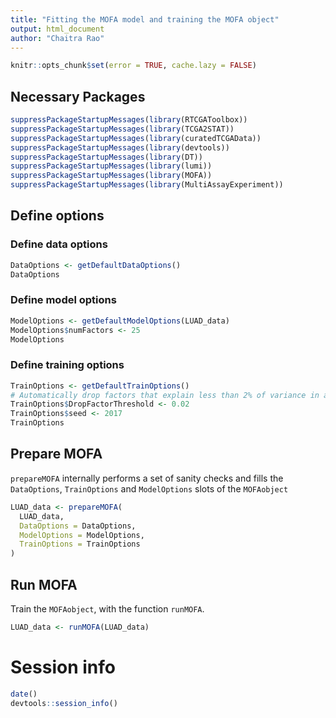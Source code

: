 ```yaml
---
title: "Fitting the MOFA model and training the MOFA object"
output: html_document
author: "Chaitra Rao"
---
```


```r
knitr::opts_chunk$set(error = TRUE, cache.lazy = FALSE)
```

## Necessary Packages

```r
suppressPackageStartupMessages(library(RTCGAToolbox))
suppressPackageStartupMessages(library(TCGA2STAT))
suppressPackageStartupMessages(library(curatedTCGAData))
suppressPackageStartupMessages(library(devtools))
suppressPackageStartupMessages(library(DT))
suppressPackageStartupMessages(library(lumi))
suppressPackageStartupMessages(library(MOFA))
suppressPackageStartupMessages(library(MultiAssayExperiment))
```

## Define options

### Define data options

```r
DataOptions <- getDefaultDataOptions()
DataOptions 
```

### Define model options
  
```r
ModelOptions <- getDefaultModelOptions(LUAD_data)
ModelOptions$numFactors <- 25
ModelOptions
```

### Define training options

```r
TrainOptions <- getDefaultTrainOptions()
# Automatically drop factors that explain less than 2% of variance in all omics
TrainOptions$DropFactorThreshold <- 0.02
TrainOptions$seed <- 2017
TrainOptions
```

## Prepare MOFA
`prepareMOFA` internally performs a set of sanity checks and fills the `DataOptions`, `TrainOptions` and `ModelOptions` slots of the `MOFAobject`
```r
LUAD_data <- prepareMOFA(
  LUAD_data, 
  DataOptions = DataOptions,
  ModelOptions = ModelOptions,
  TrainOptions = TrainOptions
)
```

## Run MOFA
Train the `MOFAobject`, with the function `runMOFA`. 

```r
LUAD_data <- runMOFA(LUAD_data)
```

# Session info

```r
date()
devtools::session_info()
```



